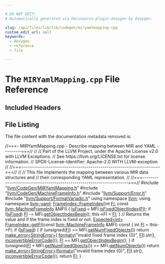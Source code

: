 ```yaml
---

# DO NOT EDIT!
# Automatically generated via docusaurus-plugin-doxygen by Doxygen.

slug: /api/files/lib/lib/codegen/miryamlmapping-cpp
custom_edit_url: null
keywords:
  - doxygen
  - reference
  - file

---
```





# The `MIRYamlMapping.cpp` File Reference

<DoxygenPage pluginConfig={pluginConfig}>



## Included Headers

<IncludesList>
<IncludesListItem
  filePath="llvm/CodeGen/MIRYamlMapping.h"
  permalink="/docs/api/files/include/include/llvm/include/llvm/codegen/miryamlmapping-h"
  isLocal="true" />
<IncludesListItem
  filePath="llvm/CodeGen/MachineFrameInfo.h"
  permalink="/docs/api/files/include/include/llvm/include/llvm/codegen/machineframeinfo-h"
  isLocal="true" />
<IncludesListItem
  filePath="llvm/Support/Error.h"
  permalink="/docs/api/files/include/include/llvm/include/llvm/support/error-h"
  isLocal="true" />
<IncludesListItem
  filePath="llvm/Support/FormatVariadic.h"
  permalink="/docs/api/files/include/include/llvm/include/llvm/support/formatvariadic-h"
  isLocal="true" />
</IncludesList>


## File Listing

The file content with the documentation metadata removed is:

<ProgramListing>

<Link id="l00001" /><CodeLine lineNumber="1"><Highlight kind="comment">//===- MIRYamlMapping.cpp - Describe mapping between MIR and YAML ---------===//</Highlight><Highlight kind="normal"></Highlight></CodeLine>
<Link id="l00002" /><CodeLine lineNumber="2"><Highlight kind="normal"></Highlight><Highlight kind="comment">//</Highlight><Highlight kind="normal"></Highlight></CodeLine>
<Link id="l00003" /><CodeLine lineNumber="3"><Highlight kind="normal"></Highlight><Highlight kind="comment">// Part of the LLVM Project, under the Apache License v2.0 with LLVM Exceptions.</Highlight><Highlight kind="normal"></Highlight></CodeLine>
<Link id="l00004" /><CodeLine lineNumber="4"><Highlight kind="normal"></Highlight><Highlight kind="comment">// See https://llvm.org/LICENSE.txt for license information.</Highlight><Highlight kind="normal"></Highlight></CodeLine>
<Link id="l00005" /><CodeLine lineNumber="5"><Highlight kind="normal"></Highlight><Highlight kind="comment">// SPDX-License-Identifier: Apache-2.0 WITH LLVM-exception</Highlight><Highlight kind="normal"></Highlight></CodeLine>
<Link id="l00006" /><CodeLine lineNumber="6"><Highlight kind="normal"></Highlight><Highlight kind="comment">//</Highlight><Highlight kind="normal"></Highlight></CodeLine>
<Link id="l00007" /><CodeLine lineNumber="7"><Highlight kind="normal"></Highlight><Highlight kind="comment">//===----------------------------------------------------------------------===//</Highlight><Highlight kind="normal"></Highlight></CodeLine>
<Link id="l00008" /><CodeLine lineNumber="8"><Highlight kind="normal"></Highlight><Highlight kind="comment">//</Highlight><Highlight kind="normal"></Highlight></CodeLine>
<Link id="l00009" /><CodeLine lineNumber="9"><Highlight kind="normal"></Highlight><Highlight kind="comment">// This file implements the mapping between various MIR data structures and</Highlight><Highlight kind="normal"></Highlight></CodeLine>
<Link id="l00010" /><CodeLine lineNumber="10"><Highlight kind="normal"></Highlight><Highlight kind="comment">// their corresponding YAML representation.</Highlight><Highlight kind="normal"></Highlight></CodeLine>
<Link id="l00011" /><CodeLine lineNumber="11"><Highlight kind="normal"></Highlight><Highlight kind="comment">//</Highlight><Highlight kind="normal"></Highlight></CodeLine>
<Link id="l00012" /><CodeLine lineNumber="12"><Highlight kind="normal"></Highlight><Highlight kind="comment">//===----------------------------------------------------------------------===//</Highlight><Highlight kind="normal"></Highlight></CodeLine>
<Link id="l00013" /><CodeLine lineNumber="13"><Highlight kind="normal"></Highlight></CodeLine>
<Link id="l00014" /><CodeLine lineNumber="14"><Highlight kind="normal"></Highlight><Highlight kind="preprocessor">#include &quot;<a href="/docs/api/files/include/include/llvm/include/llvm/codegen/miryamlmapping-h">llvm/CodeGen/MIRYamlMapping.h</a>&quot;</Highlight><Highlight kind="normal"></Highlight></CodeLine>
<Link id="l00015" /><CodeLine lineNumber="15"><Highlight kind="normal"></Highlight><Highlight kind="preprocessor">#include &quot;<a href="/docs/api/files/include/include/llvm/include/llvm/codegen/machineframeinfo-h">llvm/CodeGen/MachineFrameInfo.h</a>&quot;</Highlight><Highlight kind="normal"></Highlight></CodeLine>
<Link id="l00016" /><CodeLine lineNumber="16"><Highlight kind="normal"></Highlight><Highlight kind="preprocessor">#include &quot;<a href="/docs/api/files/include/include/llvm/include/llvm/support/error-h">llvm/Support/Error.h</a>&quot;</Highlight><Highlight kind="normal"></Highlight></CodeLine>
<Link id="l00017" /><CodeLine lineNumber="17"><Highlight kind="normal"></Highlight><Highlight kind="preprocessor">#include &quot;<a href="/docs/api/files/include/include/llvm/include/llvm/support/formatvariadic-h">llvm/Support/FormatVariadic.h</a>&quot;</Highlight><Highlight kind="normal"></Highlight></CodeLine>
<Link id="l00018" /><CodeLine lineNumber="18"><Highlight kind="normal"></Highlight></CodeLine>
<Link id="l00019" /><CodeLine lineNumber="19"><Highlight kind="normal"></Highlight><Highlight kind="keyword">using namespace </Highlight><Highlight kind="normal"><a href="/docs/api/namespaces/llvm">llvm</a>;</Highlight></CodeLine>
<Link id="l00020" /><CodeLine lineNumber="20"><Highlight kind="normal"></Highlight><Highlight kind="keyword">using namespace </Highlight><Highlight kind="normal"><a href="/docs/api/namespaces/llvm/yaml">llvm::yaml</a>;</Highlight></CodeLine>
<Link id="l00021" /><CodeLine lineNumber="21"><Highlight kind="normal"></Highlight></CodeLine>
<Link id="l00022" /><CodeLine lineNumber="22" lineLink="/docs/api/structs/llvm/yaml/frameindex/#a81e39b7570fe76aab90fa59359af7a41"><Highlight kind="normal"><a href="/docs/api/structs/llvm/yaml/frameindex/#a308fca43a8d176fa2fe48d2c1ef08e2e">FrameIndex::FrameIndex</a>(</Highlight><Highlight kind="keywordtype">int</Highlight><Highlight kind="normal"> <a href="/docs/api/structs/llvm/yaml/frameindex/#a401378760445776421979a111457a2f6">FI</a>, </Highlight><Highlight kind="keyword">const</Highlight><Highlight kind="normal"> <a href="/docs/api/classes/llvm/machineframeinfo">llvm::MachineFrameInfo</a> &amp;MFI) &#123;</Highlight></CodeLine>
<Link id="l00023" /><CodeLine lineNumber="23"><Highlight kind="normal">  <a href="/docs/api/structs/llvm/yaml/frameindex/#afae53868bae92b3aa435d7dfcc006405">IsFixed</a> = MFI.<a href="/docs/api/classes/llvm/machineframeinfo/#ae6e7e975f7a4e5d535be32068a7c67df">isFixedObjectIndex</a>(<a href="/docs/api/structs/llvm/yaml/frameindex/#a401378760445776421979a111457a2f6">FI</a>);</Highlight></CodeLine>
<Link id="l00024" /><CodeLine lineNumber="24"><Highlight kind="normal">  </Highlight><Highlight kind="keywordflow">if</Highlight><Highlight kind="normal"> (<a href="/docs/api/structs/llvm/yaml/frameindex/#afae53868bae92b3aa435d7dfcc006405">IsFixed</a>)</Highlight></CodeLine>
<Link id="l00025" /><CodeLine lineNumber="25"><Highlight kind="normal">    <a href="/docs/api/structs/llvm/yaml/frameindex/#a401378760445776421979a111457a2f6">FI</a> -= MFI.<a href="/docs/api/classes/llvm/machineframeinfo/#ae70474766f2a88bab5b2b77bcb22212b">getObjectIndexBegin</a>();</Highlight></CodeLine>
<Link id="l00026" /><CodeLine lineNumber="26"><Highlight kind="normal">  this-&gt;FI = <a href="/docs/api/structs/llvm/yaml/frameindex/#a401378760445776421979a111457a2f6">FI</a>;</Highlight></CodeLine>
<Link id="l00027" /><CodeLine lineNumber="27"><Highlight kind="normal">&#125;</Highlight></CodeLine>
<Link id="l00028" /><CodeLine lineNumber="28"><Highlight kind="normal"></Highlight></CodeLine>
<Link id="l00029" /><CodeLine lineNumber="29"><Highlight kind="normal"></Highlight><Highlight kind="comment">// Returns the value and if the frame index is fixed or not.</Highlight><Highlight kind="normal"></Highlight></CodeLine>
<Link id="l00030" /><CodeLine lineNumber="30" lineLink="/docs/api/structs/llvm/yaml/frameindex/#acfd0cda41dbca93baa38169e7cfdc7a4"><Highlight kind="normal"><a href="/docs/api/classes/llvm/expected">Expected&lt;int&gt;</a> <a href="/docs/api/structs/llvm/yaml/frameindex/#acfd0cda41dbca93baa38169e7cfdc7a4">FrameIndex::getFI</a>(</Highlight><Highlight kind="keyword">const</Highlight><Highlight kind="normal"> <a href="/docs/api/classes/llvm/machineframeinfo">llvm::MachineFrameInfo</a> &amp;MFI)</Highlight><Highlight kind="keyword"> const </Highlight><Highlight kind="normal">&#123;</Highlight></CodeLine>
<Link id="l00031" /><CodeLine lineNumber="31"><Highlight kind="normal">  </Highlight><Highlight kind="keywordtype">int</Highlight><Highlight kind="normal"> <a href="/docs/api/structs/llvm/yaml/frameindex/#a401378760445776421979a111457a2f6">FI</a> = this-&gt;FI;</Highlight></CodeLine>
<Link id="l00032" /><CodeLine lineNumber="32"><Highlight kind="normal">  </Highlight><Highlight kind="keywordflow">if</Highlight><Highlight kind="normal"> (<a href="/docs/api/structs/llvm/yaml/frameindex/#afae53868bae92b3aa435d7dfcc006405">IsFixed</a>) &#123;</Highlight></CodeLine>
<Link id="l00033" /><CodeLine lineNumber="33"><Highlight kind="normal">    </Highlight><Highlight kind="keywordflow">if</Highlight><Highlight kind="normal"> (</Highlight><Highlight kind="keywordtype">unsigned</Highlight><Highlight kind="normal">(<a href="/docs/api/structs/llvm/yaml/frameindex/#a401378760445776421979a111457a2f6">FI</a>) &gt;= MFI.<a href="/docs/api/classes/llvm/machineframeinfo/#ad8ccc7c575c4513731612b1d73b4bac0">getNumFixedObjects</a>())</Highlight></CodeLine>
<Link id="l00034" /><CodeLine lineNumber="34"><Highlight kind="normal">      </Highlight><Highlight kind="keywordflow">return</Highlight><Highlight kind="normal"> <a href="/docs/api/namespaces/llvm/#a9999bd897fc8a1648bd69b36fee2d357">make&#95;error&lt;StringError&gt;</a>(</Highlight></CodeLine>
<Link id="l00035" /><CodeLine lineNumber="35"><Highlight kind="normal">          <a href="/docs/api/namespaces/llvm/#a653cce37b80c03eebe7a00520a8eabb6">formatv</a>(</Highlight><Highlight kind="stringliteral">&quot;invalid fixed frame index &#123;0&#125;&quot;</Highlight><Highlight kind="normal">, <a href="/docs/api/structs/llvm/yaml/frameindex/#a401378760445776421979a111457a2f6">FI</a>).str(),</Highlight></CodeLine>
<Link id="l00036" /><CodeLine lineNumber="36"><Highlight kind="normal">          <a href="/docs/api/namespaces/llvm/#a2b43c21951d0948b34bcf7019949032d">inconvertibleErrorCode</a>());</Highlight></CodeLine>
<Link id="l00037" /><CodeLine lineNumber="37"><Highlight kind="normal">    <a href="/docs/api/structs/llvm/yaml/frameindex/#a401378760445776421979a111457a2f6">FI</a> += MFI.<a href="/docs/api/classes/llvm/machineframeinfo/#ae70474766f2a88bab5b2b77bcb22212b">getObjectIndexBegin</a>();</Highlight></CodeLine>
<Link id="l00038" /><CodeLine lineNumber="38"><Highlight kind="normal">  &#125;</Highlight></CodeLine>
<Link id="l00039" /><CodeLine lineNumber="39"><Highlight kind="normal">  </Highlight><Highlight kind="keywordflow">if</Highlight><Highlight kind="normal"> (</Highlight><Highlight kind="keywordtype">unsigned</Highlight><Highlight kind="normal">(<a href="/docs/api/structs/llvm/yaml/frameindex/#a401378760445776421979a111457a2f6">FI</a> + MFI.<a href="/docs/api/classes/llvm/machineframeinfo/#ad8ccc7c575c4513731612b1d73b4bac0">getNumFixedObjects</a>()) &gt;= MFI.<a href="/docs/api/classes/llvm/machineframeinfo/#ab4b44bc5aa744df4f8b70f971e8dcbf1">getNumObjects</a>())</Highlight></CodeLine>
<Link id="l00040" /><CodeLine lineNumber="40"><Highlight kind="normal">    </Highlight><Highlight kind="keywordflow">return</Highlight><Highlight kind="normal"> <a href="/docs/api/namespaces/llvm/#a9999bd897fc8a1648bd69b36fee2d357">make&#95;error&lt;StringError&gt;</a>(<a href="/docs/api/namespaces/llvm/#a653cce37b80c03eebe7a00520a8eabb6">formatv</a>(</Highlight><Highlight kind="stringliteral">&quot;invalid frame index &#123;0&#125;&quot;</Highlight><Highlight kind="normal">, <a href="/docs/api/structs/llvm/yaml/frameindex/#a401378760445776421979a111457a2f6">FI</a>).str(),</Highlight></CodeLine>
<Link id="l00041" /><CodeLine lineNumber="41"><Highlight kind="normal">                                   <a href="/docs/api/namespaces/llvm/#a2b43c21951d0948b34bcf7019949032d">inconvertibleErrorCode</a>());</Highlight></CodeLine>
<Link id="l00042" /><CodeLine lineNumber="42"><Highlight kind="normal">  </Highlight><Highlight kind="keywordflow">return</Highlight><Highlight kind="normal"> <a href="/docs/api/structs/llvm/yaml/frameindex/#a401378760445776421979a111457a2f6">FI</a>;</Highlight></CodeLine>
<Link id="l00043" /><CodeLine lineNumber="43"><Highlight kind="normal">&#125;</Highlight></CodeLine>

</ProgramListing>


</DoxygenPage>
